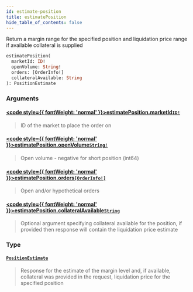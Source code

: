 ```yaml
---
id: estimate-position
title: estimatePosition
hide_table_of_contents: false
---
```








Return a margin range for the specified position and liquidation price range if available collateral is supplied

```graphql
estimatePosition(
  marketId: ID!
  openVolume: String!
  orders: [OrderInfo!]
  collateralAvailable: String
): PositionEstimate
```


### Arguments

#### [<code style={{ fontWeight: 'normal' }}>estimatePosition.<b>marketId</b></code>](#)<Bullet />[`ID!`](/testnet/api/graphql/scalars/id) <Badge class="secondary" text="non-null"/> <Badge class="secondary" text="scalar"/>
> ID of the market to place the order on
> 

#### [<code style={{ fontWeight: 'normal' }}>estimatePosition.<b>openVolume</b></code>](#)<Bullet />[`String!`](/testnet/api/graphql/scalars/string) <Badge class="secondary" text="non-null"/> <Badge class="secondary" text="scalar"/>
> Open volume - negative for short position (int64)
> 

#### [<code style={{ fontWeight: 'normal' }}>estimatePosition.<b>orders</b></code>](#)<Bullet />[`[OrderInfo!]`](/testnet/api/graphql/inputs/order-info) <Badge class="secondary" text="list"/> <Badge class="secondary" text="input"/>
> Open and/or hypothetical orders
> 

#### [<code style={{ fontWeight: 'normal' }}>estimatePosition.<b>collateralAvailable</b></code>](#)<Bullet />[`String`](/testnet/api/graphql/scalars/string) <Badge class="secondary" text="scalar"/>
> Optional argument specifying collateral available for the position, if provided then response will contain the liquidation price estimate
> 

### Type

#### [`PositionEstimate`](/testnet/api/graphql/objects/position-estimate) <Badge class="secondary" text="object"/>
> Response for the estimate of the margin level and, if available, collateral was provided in the request, liquidation price for the specified position
> 





